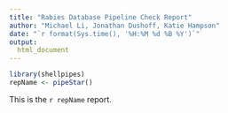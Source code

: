 ```yaml
---
title: "Rabies Database Pipeline Check Report"
author: "Michael Li, Jonathan Dushoff, Katie Hampson"
date: "`r format(Sys.time(), '%H:%M %d %B %Y')`"
output: 
  html_document
---
```


```r
library(shellpipes)
repName <- pipeStar()
```

This is the `r repName` report.
